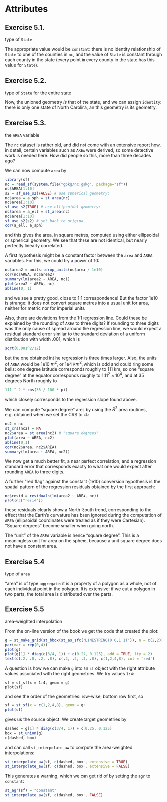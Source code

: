 # Attributes

## Exercise 5.1. {-}

type of `State`

The appropriate value would be `constant`: there is no identity
relationship of `State` to one of the counties in `nc`, and the
value of `State` is constant through each county in the state
(every point in every county in the state has this value for
`State`).

## Exercise 5.2. {-}

type of `State` for the entire state

Now, the unioned geometry _is_ that of the state, and we can assign
`identity`: there is only one state of North Carolina, an this
geometry is its geometry.

## Exercise 5.3. {-}

the `AREA` variable

<!--
Use st_area to add a variable with name area to nc. Compare the area and AREA variables in the nc dataset. What are the units of AREA? Are the two linearly related? If there are discrepancies, what could be the cause?
-->

The `nc` dataset is rather old, and did not come with an extensive
report how, in detail, certain variables such as `AREA` were derived,
so some detective work is needed here. How did people do this,
more than three decades ago?

We can now compute `area` by
```r
library(sf)
nc = read_sf(system.file("gpkg/nc.gpkg", package="sf"))
nc$AREA[1:10]
s2 = sf_use_s2(FALSE) # use spherical geometry:
nc$area = a_sph = st_area(nc)
nc$area[1:10]
sf_use_s2(TRUE) # use ellipsoidal geometry:
nc$area = a_ell = st_area(nc)
nc$area[1:10]
sf_use_s2(s2) # set back to original
cor(a_ell, a_sph)
```
and this gives the area, in square metres, computed using either
ellipsoidal or spherical geometry. We see that these are not
identical, but nearly perfectly linearly correlated.

A first hypothesis might be a constant factor between the `area`
and `AREA` variables. For this, we could try a power of 10:
```r
nc$area2 = units::drop_units(nc$area / 1e10)
cor(nc$AREA, nc$area2)
summary(lm(area2 ~ AREA, nc))
plot(area2 ~ AREA, nc)
abline(0, 1)
```

and we see a pretty good, close to 1:1 correspondence! But the
factor 1e10 is strange: it does not convert square metres into a
usual unit for area, neither for metric nor for imperial units.

Also, there are deviations from the 1:1 regression line.  Could these
be explained by the rounding of `AREA` to three digits? If rounding
to three digits was the only cause of spread around the regression
line, we would expect a residual standard error similar to the standard
deviation of a uniform distribution with width .001, which is
```r
sqrt(0.001^2/12)
```
but the one obtained int he regression is three times larger. Also,
the units of `AREA` would be 1e10 $m^2$, or 1e4 $km^2$, which is
odd and could ring some bells: one degree latitude corresponds
roughly to 111 km, so one "square degree" at the equator corresponds
roughly to $1.11^2 \times 10^4$, and at 35 degrees North roughly to
```r
111 ^ 2 * cos(35 / 180 * pi)
```
which closely corresponds to the regression slope found above.

We can compute "square degree" area by using the $R^2$ area routines,
e.g. obtained when we set the CRS to `NA`:

```r
nc2 = nc
st_crs(nc2) = NA
nc2$area = st_area(nc2) # "square degrees"
plot(area ~ AREA, nc2)
abline(0,1)
cor(nc2$area, nc2$AREA)
summary(lm(area ~ AREA, nc2))
```
We now get a much better fit, a near perfect correlation, and a
regression standard error that corresponds exactly to what one
would expect after rounding `AREA` to three digits.

A further "red flag" against the constant (1e10) conversion
hypothesis is the spatial pattern of the regression residuals
obtained by the first approach:
```r
nc$resid = residuals(lm(area2 ~ AREA, nc))
plot(nc["resid"])
```

these residuals clearly show a North-South trend, corresponding
to the effect that the Earth's curvature has been ignored during
the computation of `AREA` (ellipsoidal coordinates were treated
as if they were Cartesian). "Square degrees" become smaller when
going north.

The "unit" of the `AREA` variable is hence "square degree". This
is a meaningless unit for area on the sphere, because a unit square
degree does not have a constant area. 

## Exercise 5.4 {-}

type of `area`

"area" is of type `aggregate`: it is a property of a polygon as a
whole, not of each individual point in the polygon. It is extensive:
if we cut a polygon in two parts, the total area is distributed
over the parts.

## Exercise 5.5 {-}

area-weighted interpolation

From the on-line version of the book we get the code that created the plot:
```r
g = st_make_grid(st_bbox(st_as_sfc("LINESTRING(0 0,1 1)")), n = c(2,2))
par(mar = rep(0,4))
plot(g)
plot(g[1] * diag(c(3/4, 1)) + c(0.25, 0.125), add = TRUE, lty = 2)
text(c(.2, .8, .2, .8), c(.2, .2, .8, .8), c(1,2,4,8), col = 'red')
```

A question is how we can make `g` into an `sf` object with the right
attribute values associated with the right geometries. We try values
`1:4`:
```
sf = st_sf(x = 1:4, geom = g)
plot(sf)
```
and see the order of the geometries: row-wise, bottom row first, so
```r
sf = st_sf(x = c(1,2,4,8), geom = g)
plot(sf)
```
gives us the source object. We create target geometries by
```r
dashed = g[1] * diag(c(3/4, 1)) + c(0.25, 0.125)
box = st_union(g)
c(dashed, box)
```
and can call `st_interpolate_aw` to compute the area-weighted interpolations:
```r
st_interpolate_aw(sf, c(dashed, box), extensive = TRUE)
st_interpolate_aw(sf, c(dashed, box), extensive = FALSE)
```
This generates a warning, which we can get rid of by setting the `agr` to
`constant`:
```r
st_agr(sf) = "constant"
st_interpolate_aw(sf, c(dashed, box), FALSE)
```


